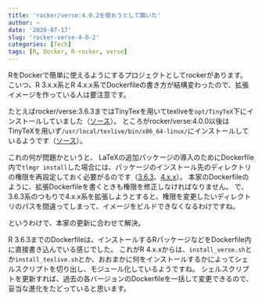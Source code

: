 ```yaml
---
title: 'rocker/verse:4.0.2を使おうとして躓いた'
author: ~
date: '2020-07-17'
slug: 'rocker-verse-4-0-2'
categories: [Tech]
tags: [R, Docker, R-rocker, verse]
---
```


RをDockerで簡単に使えるようにするプロジェクトとしてrockerがあります。
こいつ、R 3.x.x系とR 4.x.x系でDockerfileの書き方が結構変わったので、拡張イメージを作っている人は要注意です。

たとえばrocker/verse:3.6.3まではTinyTexを用いてtexliveを`opt/TinyTeX`下にインストールしていました（[ソース](https://github.com/rocker-org/rocker-versioned/blob/16761663273579cd18f713695f31faf1ca8e49f9/verse/3.6.3.Dockerfile#L46)）。
ところがrocker/verse:4.0.0以後はTinyTeXを用いず`/usr/local/texlive/bin/x86_64-linux/`にインストールしているようです（[ソース](https://github.com/rocker-org/rocker-versioned2/blob/master/scripts/install_texlive.sh#L13)）。

これの何が問題かというと、
LaTeXの追加パッケージの導入のためにDockerfile内で`tlmgr install`した場合には、パッケージのインストール先のディレクトリの権限を再設定しておく必要がるのです（[3.6.3](https://github.com/rocker-org/rocker-versioned/blob/16761663273579cd18f713695f31faf1ca8e49f9/verse/3.6.3.Dockerfile#L61-L63)、[4.x.x](https://github.com/rocker-org/rocker-versioned2/blob/93ded8614fc6edba8e646116bffabe9c33607ec2/scripts/install_texlive.sh#L34-L37)）。
本家のDockerfileのように、拡張Dockerfileを書くときも権限を修正しなければなりません。
で、3.6.3系のつもりで4.x.x系を拡張しようとすると、権限を変更したいディレクトリのパスを間違ってしまって、イメージをビルドできなくなるわけですね。

というわけで、本家の更新に合わせて解決。

R 3.6.3までのDockerfileは、インストールするRパッケージなどをDockerfile内に直接書き込んでいる感じでした。
これがR 4.x.xからは、`install_verse.sh`とか`install_texlive.sh`とか、おおまかに何をインストールするかによってシェルスクリプトを切り出し、モジュール化しているようですね。
シェルスクリプトを更新すれば、過去の各バージョンのDockerfileを一括して変更できるので、妥当な進化をたどっていると思います。